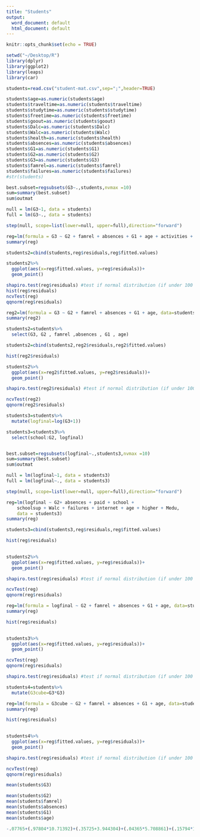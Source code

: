 ```yaml
---
title: "Students"
output:
  word_document: default
  html_document: default
---
```


```r
knitr::opts_chunk$set(echo = TRUE)
```

```r
setwd("~/Desktop/R")
library(dplyr)
library(ggplot2)
library(leaps)
library(car)
```

```r


students=read.csv("student-mat.csv",sep=";",header=TRUE)

students$age=as.numeric(students$age)
students$traveltime=as.numeric(students$traveltime)
students$studytime=as.numeric(students$studytime)
students$freetime=as.numeric(students$freetime)
students$goout=as.numeric(students$goout)
students$Dalc=as.numeric(students$Dalc)
students$Walc=as.numeric(students$Walc)
students$health=as.numeric(students$health)
students$absences=as.numeric(students$absences)
students$G1=as.numeric(students$G1)
students$G2=as.numeric(students$G2)
students$G3=as.numeric(students$G3)
students$famrel=as.numeric(students$famrel)
students$failures=as.numeric(students$failures)
#str(students)


```



```r
best.subset=regsubsets(G3~.,students,nvmax =10)
sum=summary(best.subset)
sum$outmat

```
```r

null = lm(G3~1, data = students)
full = lm(G3~., data = students) 

step(null, scope=list(lower=null, upper=full),direction="forward")

```

```r
reg=lm(formula = G3 ~ G2 + famrel + absences + G1 + age + activities + Walc + romantic + school, data = students)
summary(reg)

students2=cbind(students,reg$residuals,reg$fitted.values)

students2%>%
  ggplot(aes(x=reg$fitted.values, y=reg$residuals))+
  geom_point()

shapiro.test(reg$residuals) #test if normal distribution (if under 100 data points) You want a high p value, you want to fail to reject the null
hist(reg$residuals)
ncvTest(reg)
qqnorm(reg$residuals)
```



```r
reg2=lm(formula = G3 ~ G2 + famrel + absences + G1 + age, data=students)
summary(reg2)
```
```r
students2=students%>%
  select(G3, G2 , famrel ,absences , G1 , age)

students2=cbind(students2,reg2$residuals,reg2$fitted.values)

hist(reg2$residuals)

students2%>%
  ggplot(aes(x=reg2$fitted.values, y=reg2$residuals))+
  geom_point()

shapiro.test(reg2$residuals) #test if normal distribution (if under 100 data points) You want a high p value, you want to fail to reject the null

ncvTest(reg2)
qqnorm(reg2$residuals)

```

```r
students3=students%>%
  mutate(logfinal=log(G3+1))

students3=students3%>%
  select(school:G2, logfinal)


best.subset=regsubsets(logfinal~.,students3,nvmax =10)
sum=summary(best.subset)
sum$outmat

null = lm(logfinal~1, data = students3)
full = lm(logfinal~., data = students3) 

step(null, scope=list(lower=null, upper=full),direction="forward")
```

```r
reg=lm(logfinal ~ G2+ absences + paid + school + 
    schoolsup + Walc + failures + internet + age + higher + Medu, 
    data = students3)
summary(reg)

```

```r

students3=cbind(students3,reg$residuals,reg$fitted.values)

hist(reg$residuals)
 

students2%>%
  ggplot(aes(x=reg$fitted.values, y=reg$residuals))+
  geom_point()

shapiro.test(reg$residuals) #test if normal distribution (if under 100 data points) You want a high p value, you want to fail to reject the null

ncvTest(reg)
qqnorm(reg$residuals)

```
```r
reg=lm(formula = logfinal ~ G2 + famrel + absences + G1 + age, data=students3)
summary(reg)
```

```r
hist(reg$residuals)
 

students3%>%
  ggplot(aes(x=reg$fitted.values, y=reg$residuals))+
  geom_point()


```

```r
ncvTest(reg)
qqnorm(reg$residuals)

shapiro.test(reg$residuals) #test if normal distribution (if under 100 data points) You want a high p value, you want to fail to reject the null


```
```r
students4=students%>%
  mutate(G3cube=G3*G3)

reg=lm(formula = G3cube ~ G2 + famrel + absences + G1 + age, data=students4)
summary(reg)
```
```r
hist(reg$residuals)
 

students4%>%
  ggplot(aes(x=reg$fitted.values, y=reg$residuals))+
  geom_point()

shapiro.test(reg$residuals) #test if normal distribution (if under 100 data points) You want a high p value, you want to fail to reject the null

ncvTest(reg)
qqnorm(reg$residuals)

```

```r
mean(students$G3)

mean(students$G2)
mean(students$famrel)
mean(students$absences)
mean(students$G1)
mean(students$age)

```

```r
-.07765+(.97804*10.71392)+(.35725+3.944304)+(.04365*5.708861)+(.15794*10.90886)+(-.20167*16.6962)
```

